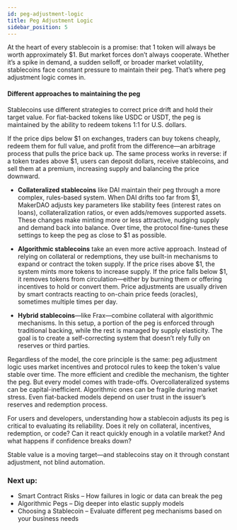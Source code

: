 ```yaml
---
id: peg-adjustment-logic
title: Peg Adjustment Logic
sidebar_position: 5
---
```


At the heart of every stablecoin is a promise: that 1 token
will always be worth approximately $1. But market forces
don’t always cooperate. Whether it’s a spike in demand, a
sudden selloff, or broader market volatility, stablecoins
face constant pressure to maintain their peg. That’s where
peg adjustment logic comes in.

#### Different approaches to maintaining the peg
Stablecoins use different strategies to correct price drift and hold their target value. For fiat-backed tokens like USDC or USDT, the peg is maintained by the ability to redeem tokens 1:1 for U.S. dollars.

If the price dips below $1 on exchanges, traders can buy tokens cheaply, redeem them for full value, and profit from the difference—an arbitrage process that pulls the price back up. The same process works in reverse: if a token trades above $1, users can deposit dollars, receive stablecoins, and sell them at a premium, increasing supply and balancing the price downward.

- **Collateralized stablecoins** like DAI maintain their peg
through a more complex, rules-based system. When DAI drifts
too far from $1, MakerDAO adjusts key parameters like
stability fees (interest rates on loans), collateralization
ratios, or even adds/removes supported assets. These changes
make minting more or less attractive, nudging supply and
demand back into balance. Over time, the protocol fine-tunes
these settings to keep the peg as close to $1 as possible.

- **Algorithmic stablecoins** take an even more active approach.
Instead of relying on collateral or redemptions, they use
built-in mechanisms to expand or contract the token supply.
If the price rises above $1, the system mints more tokens to
increase supply. If the price falls below $1, it removes
tokens from circulation—either by burning them or offering
incentives to hold or convert them. Price adjustments are usually driven by smart contracts reacting to on-chain
price feeds (oracles), sometimes multiple times per day.

- **Hybrid stablecoins**—like Frax—combine collateral with algorithmic mechanisms. In this setup, a portion of the peg is enforced through traditional backing, while the rest is managed by supply elasticity. The goal is to create a self-correcting system that doesn’t rely fully on reserves or third parties.

Regardless of the model, the core principle is the same: peg adjustment logic uses market incentives and protocol rules to keep the token's value stable over time. The more efficient and credible the mechanism, the tighter the peg. But every model comes with trade-offs. Overcollateralized systems can be capital-inefficient. Algorithmic ones can be fragile during market stress. Even fiat-backed models depend on user trust in the issuer’s reserves and redemption process.

For users and developers, understanding how a stablecoin adjusts its peg is critical to evaluating its reliability. Does it rely on collateral, incentives, redemption, or code? Can it react quickly enough in a volatile market? And what happens if confidence breaks down?

Stable value is a moving target—and stablecoins stay on it through constant adjustment, not blind automation.

### Next up:

- Smart Contract Risks – How failures in logic or data can break the peg
- Algorithmic Pegs – Dig deeper into elastic supply models
- Choosing a Stablecoin – Evaluate different peg mechanisms based on your business needs

